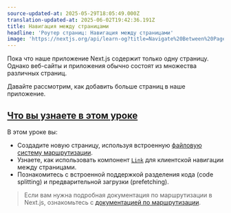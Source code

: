 ```yaml
---
source-updated-at: 2025-05-29T18:05:49.000Z
translation-updated-at: 2025-06-02T19:42:36.191Z
title: Навигация между страницами
headline: 'Роутер страниц: Навигация между страницами'
image: 'https://nextjs.org/api/learn-og?title=Navigate%20Between%20Pages&amp;chapter=4'
---
```


Пока что наше приложение Next.js содержит только одну страницу. Однако веб-сайты и приложения обычно состоят из множества различных страниц.

Давайте рассмотрим, как добавить больше страниц в наше приложение.

[Что вы узнаете в этом уроке](#что-вы-узнаете-в-этом-уроке)
-----------------------------------------------------------

В этом уроке вы:

* Создадите новую страницу, используя встроенную [файловую систему маршрутизации](/docs/routing/introduction).
* Узнаете, как использовать компонент [`Link`](https://nextjs.org/docs/api-reference/next/link) для клиентской навигации между страницами.
* Познакомитесь с встроенной поддержкой разделения кода (code splitting) и предварительной загрузки (prefetching).

> Если вам нужна подробная документация по маршрутизации в Next.js, ознакомьтесь с [документацией по маршрутизации](/docs/routing/introduction).